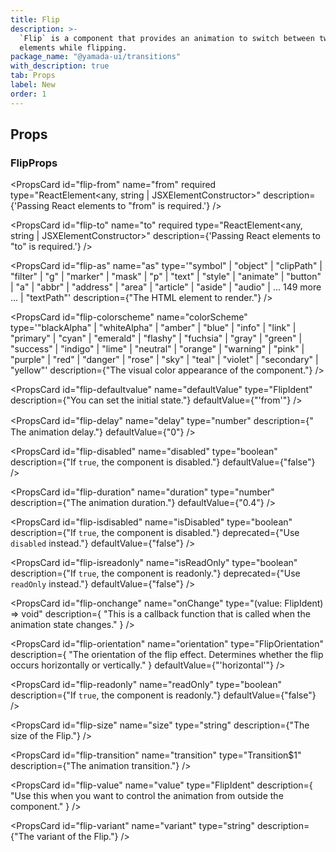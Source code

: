```yaml
---
title: Flip
description: >-
  `Flip` is a component that provides an animation to switch between two
  elements while flipping.
package_name: "@yamada-ui/transitions"
with_description: true
tab: Props
label: New
order: 1
---
```


## Props

### FlipProps

<PropsCard
  id="flip-from"
  name="from"
  required
  type="ReactElement<any, string | JSXElementConstructor<any>>"
  description={'Passing React elements to "from" is required.'}
/>

<PropsCard
  id="flip-to"
  name="to"
  required
  type="ReactElement<any, string | JSXElementConstructor<any>>"
  description={'Passing React elements to "to" is required.'}
/>

<PropsCard
  id="flip-as"
  name="as"
  type='"symbol" | "object" | "clipPath" | "filter" | "g" | "marker" | "mask" | "p" | "text" | "style" | "animate" | "button" | "a" | "abbr" | "address" | "area" | "article" | "aside" | "audio" | ... 149 more ... | "textPath"'
  description={"The HTML element to render."}
/>

<PropsCard
  id="flip-colorscheme"
  name="colorScheme"
  type='"blackAlpha" | "whiteAlpha" | "amber" | "blue" | "info" | "link" | "primary" | "cyan" | "emerald" | "flashy" | "fuchsia" | "gray" | "green" | "success" | "indigo" | "lime" | "neutral" | "orange" | "warning" | "pink" | "purple" | "red" | "danger" | "rose" | "sky" | "teal" | "violet" | "secondary" | "yellow"'
  description={"The visual color appearance of the component."}
/>

<PropsCard
  id="flip-defaultvalue"
  name="defaultValue"
  type="FlipIdent"
  description={"You can set the initial state."}
  defaultValue={"'from'"}
/>

<PropsCard
  id="flip-delay"
  name="delay"
  type="number"
  description={"　The animation delay."}
  defaultValue={"0"}
/>

<PropsCard
  id="flip-disabled"
  name="disabled"
  type="boolean"
  description={"If `true`, the component is disabled."}
  defaultValue={"false"}
/>

<PropsCard
  id="flip-duration"
  name="duration"
  type="number"
  description={"The animation duration."}
  defaultValue={"0.4"}
/>

<PropsCard
  id="flip-isdisabled"
  name="isDisabled"
  type="boolean"
  description={"If `true`, the component is disabled."}
  deprecated={"Use `disabled` instead."}
  defaultValue={"false"}
/>

<PropsCard
  id="flip-isreadonly"
  name="isReadOnly"
  type="boolean"
  description={"If `true`, the component is readonly."}
  deprecated={"Use `readOnly` instead."}
  defaultValue={"false"}
/>

<PropsCard
  id="flip-onchange"
  name="onChange"
  type="(value: FlipIdent) => void"
  description={
    "This is a callback function that is called when the animation state changes."
  }
/>

<PropsCard
  id="flip-orientation"
  name="orientation"
  type="FlipOrientation"
  description={
    "The orientation of the flip effect. Determines whether the flip occurs horizontally or vertically."
  }
  defaultValue={"'horizontal'"}
/>

<PropsCard
  id="flip-readonly"
  name="readOnly"
  type="boolean"
  description={"If `true`, the component is readonly."}
  defaultValue={"false"}
/>

<PropsCard
  id="flip-size"
  name="size"
  type="string"
  description={"The size of the Flip."}
/>

<PropsCard
  id="flip-transition"
  name="transition"
  type="Transition$1"
  description={"The animation transition."}
/>

<PropsCard
  id="flip-value"
  name="value"
  type="FlipIdent"
  description={
    "Use this when you want to control the animation from outside the component."
  }
/>

<PropsCard
  id="flip-variant"
  name="variant"
  type="string"
  description={"The variant of the Flip."}
/>
